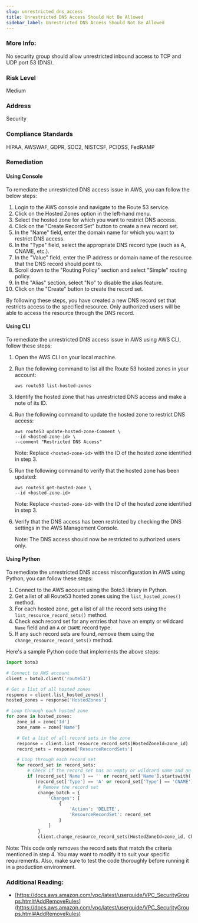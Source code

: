 ```yaml
---
slug: unrestricted_dns_access
title: Unrestricted DNS Access Should Not Be Allowed
sidebar_label: Unrestricted DNS Access Should Not Be Allowed
---
```


### More Info:

No security group should allow unrestricted inbound access to TCP and UDP port 53 (DNS).

### Risk Level

Medium

### Address

Security

### Compliance Standards

HIPAA, AWSWAF, GDPR, SOC2, NISTCSF, PCIDSS, FedRAMP

### Remediation

#### Using Console

To remediate the unrestricted DNS access issue in AWS, you can follow the below steps:

1. Login to the AWS console and navigate to the Route 53 service.
2. Click on the Hosted Zones option in the left-hand menu.
3. Select the hosted zone for which you want to restrict DNS access.
4. Click on the "Create Record Set" button to create a new record set.
5. In the "Name" field, enter the domain name for which you want to restrict DNS access.
6. In the "Type" field, select the appropriate DNS record type (such as A, CNAME, etc.).
7. In the "Value" field, enter the IP address or domain name of the resource that the DNS record should point to.
8. Scroll down to the "Routing Policy" section and select "Simple" routing policy.
9. In the "Alias" section, select "No" to disable the alias feature.
10. Click on the "Create" button to create the record set.

By following these steps, you have created a new DNS record set that restricts access to the specified resource. Only authorized users will be able to access the resource through the DNS record.

#### Using CLI

To remediate the unrestricted DNS access issue in AWS using AWS CLI, follow these steps:

1. Open the AWS CLI on your local machine.

2. Run the following command to list all the Route 53 hosted zones in your account:

   ```
   aws route53 list-hosted-zones
   ```

3. Identify the hosted zone that has unrestricted DNS access and make a note of its ID.

4. Run the following command to update the hosted zone to restrict DNS access:

   ```
   aws route53 update-hosted-zone-Comment \
   --id <hosted-zone-id> \
   --comment "Restricted DNS Access"
   ```

   Note: Replace `<hosted-zone-id>` with the ID of the hosted zone identified in step 3.

5. Run the following command to verify that the hosted zone has been updated:

   ```
   aws route53 get-hosted-zone \
   --id <hosted-zone-id>
   ```

   Note: Replace `<hosted-zone-id>` with the ID of the hosted zone identified in step 3.

6. Verify that the DNS access has been restricted by checking the DNS settings in the AWS Management Console.

   Note: The DNS access should now be restricted to authorized users only.

#### Using Python

To remediate the unrestricted DNS access misconfiguration in AWS using Python, you can follow these steps:

1. Connect to the AWS account using the Boto3 library in Python.
2. Get a list of all Route53 hosted zones using the `list_hosted_zones()` method.
3. For each hosted zone, get a list of all the record sets using the `list_resource_record_sets()` method.
4. Check each record set for any entries that have an empty or wildcard `Name` field and an `A` or `CNAME` record type.
5. If any such record sets are found, remove them using the `change_resource_record_sets()` method.

Here's a sample Python code that implements the above steps:

```python
import boto3

# Connect to AWS account
client = boto3.client('route53')

# Get a list of all hosted zones
response = client.list_hosted_zones()
hosted_zones = response['HostedZones']

# Loop through each hosted zone
for zone in hosted_zones:
    zone_id = zone['Id']
    zone_name = zone['Name']

    # Get a list of all record sets in the zone
    response = client.list_resource_record_sets(HostedZoneId=zone_id)
    record_sets = response['ResourceRecordSets']

    # Loop through each record set
    for record_set in record_sets:
        # Check if the record set has an empty or wildcard name and an A or CNAME record type
        if (record_set['Name'] == '' or record_set['Name'].startswith('*.')) and \
           (record_set['Type'] == 'A' or record_set['Type'] == 'CNAME'):
            # Remove the record set
            change_batch = {
                'Changes': [
                    {
                        'Action': 'DELETE',
                        'ResourceRecordSet': record_set
                    }
                ]
            }
            client.change_resource_record_sets(HostedZoneId=zone_id, ChangeBatch=change_batch)
```

Note: This code only removes the record sets that match the criteria mentioned in step 4. You may want to modify it to suit your specific requirements. Also, make sure to test the code thoroughly before running it in a production environment.

### Additional Reading:

- [https://docs.aws.amazon.com/vpc/latest/userguide/VPC_SecurityGroups.html#AddRemoveRules](https://docs.aws.amazon.com/vpc/latest/userguide/VPC_SecurityGroups.html#AddRemoveRules) 

